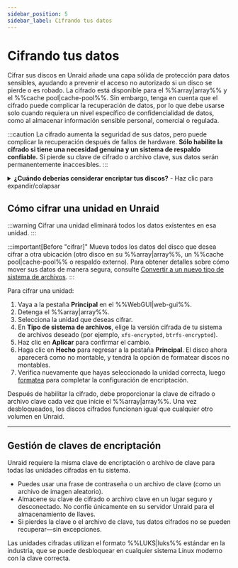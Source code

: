 ```yaml
---
sidebar_position: 5
sidebar_label: Cifrando tus datos
---
```


# Cifrando tus datos

Cifrar sus discos en Unraid añade una capa sólida de protección para datos sensibles, ayudando a prevenir el acceso no autorizado si un disco se pierde o es robado. La cifrado está disponible para el %%array|array%% y el %%cache pool|cache-pool%%. Sin embargo, tenga en cuenta que el cifrado puede complicar la recuperación de datos, por lo que debe usarse solo cuando requiera un nivel específico de confidencialidad de datos, como al almacenar información sensible personal, comercial o regulada.

:::caution
La cifrado aumenta la seguridad de sus datos, pero puede complicar la recuperación después de fallos de hardware. **Sólo habilite la cifrado si tiene una necesidad genuina y un sistema de respaldo confiable.** Si pierde su clave de cifrado o archivo clave, sus datos serán permanentemente inaccesibles.
:::

<details>
  <summary><strong>¿Cuándo deberías considerar encriptar tus discos?</strong> - Haz clic para expandir/colapsar</summary>

  - Almacenas datos confidenciales, regulados o sensibles en tu servidor Unraid.
  - Te preocupa el robo de datos si una unidad es físicamente removida o robada.
  - Necesitas cumplir con requisitos organizacionales o legales de protección de datos.

  Si usas Unraid principalmente para medios domésticos o archivos no sensibles, puede que la encriptación no sea necesaria y podría complicar la resolución de problemas y la recuperación.
</details>

## Cómo cifrar una unidad en Unraid

:::warning
Cifrar una unidad eliminará todos los datos existentes en esa unidad.
:::

:::important[Before "cifrar]"
Mueva todos los datos del disco que desea cifrar a otra ubicación (otro disco en su %%array|array%%, un %%cache pool|cache-pool%% o respaldo externo). Para obtener detalles sobre cómo mover sus datos de manera segura, consulte [Convertir a un nuevo tipo de sistema de archivos](../../using-unraid-to/manage-storage/file-systems.mdx#converting-to-a-new-file-system-type).
:::

Para cifrar una unidad:

1. Vaya a la pestaña **Principal** en el %%WebGUI|web-gui%%.
2. Detenga el %%array|array%%.
3. Selecciona la unidad que deseas cifrar.
4. En **Tipo de sistema de archivos**, elige la versión cifrada de tu sistema de archivos deseado (por ejemplo, `xfs-encrypted`, `btrfs-encrypted`).
5. Haz clic en **Aplicar** para confirmar el cambio.
6. Haga clic en **Hecho** para regresar a la pestaña **Principal**. El disco ahora aparecerá como no montable, y tendrá la opción de formatear discos no montables.
7. Verifica nuevamente que hayas seleccionado la unidad correcta, luego [formatea](../../using-unraid-to/manage-storage/file-systems.mdx#creating-a-file-system-formatting) para completar la configuración de encriptación.

Después de habilitar la cifrado, debe proporcionar la clave de cifrado o archivo clave cada vez que inicie el %%array|array%%. Una vez desbloqueados, los discos cifrados funcionan igual que cualquier otro volumen en Unraid.

---

## Gestión de claves de encriptación

Unraid requiere la misma clave de encriptación o archivo de clave para todas las unidades cifradas en tu sistema.

- Puedes usar una frase de contraseña o un archivo de clave (como un archivo de imagen aleatorio).
- Almacene su clave de cifrado o archivo clave en un lugar seguro y desconectado. No confíe únicamente en su servidor Unraid para el almacenamiento de llaves.
- Si pierdes la clave o el archivo de clave, tus datos cifrados no se pueden recuperar—sin excepciones.

Las unidades cifradas utilizan el formato %%LUKS|luks%% estándar en la industria, que se puede desbloquear en cualquier sistema Linux moderno con la clave correcta.
